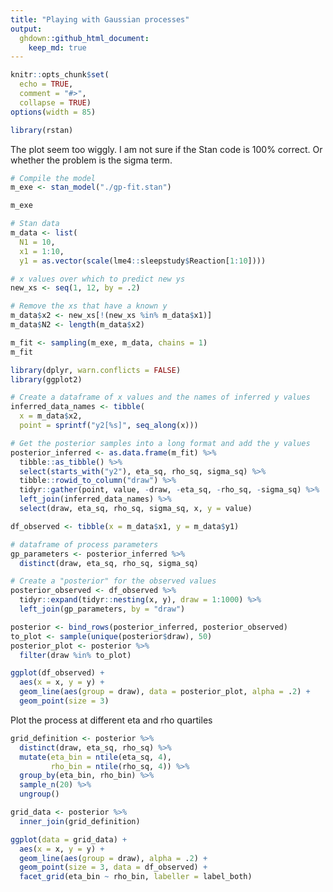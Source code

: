 ```yaml
---
title: "Playing with Gaussian processes"
output: 
  ghdown::github_html_document: 
    keep_md: true
---
```


```r
knitr::opts_chunk$set(
  echo = TRUE, 
  comment = "#>",
  collapse = TRUE)
options(width = 85)
```

```r
library(rstan)
```

The plot seem too wiggly. I am not sure if the Stan code is 100% correct. Or
whether the problem is the sigma term.

```r
# Compile the model
m_exe <- stan_model("./gp-fit.stan")
```

```r
m_exe
```


```r
# Stan data
m_data <- list(
  N1 = 10, 
  x1 = 1:10, 
  y1 = as.vector(scale(lme4::sleepstudy$Reaction[1:10])))

# x values over which to predict new ys
new_xs <- seq(1, 12, by = .2)

# Remove the xs that have a known y
m_data$x2 <- new_xs[!(new_xs %in% m_data$x1)]
m_data$N2 <- length(m_data$x2)
```

```r
m_fit <- sampling(m_exe, m_data, chains = 1)
m_fit
```


```r
library(dplyr, warn.conflicts = FALSE)
library(ggplot2)

# Create a dataframe of x values and the names of inferred y values
inferred_data_names <- tibble(
  x = m_data$x2, 
  point = sprintf("y2[%s]", seq_along(x)))

# Get the posterior samples into a long format and add the y values
posterior_inferred <- as.data.frame(m_fit) %>% 
  tibble::as_tibble() %>% 
  select(starts_with("y2"), eta_sq, rho_sq, sigma_sq) %>% 
  tibble::rowid_to_column("draw") %>% 
  tidyr::gather(point, value, -draw, -eta_sq, -rho_sq, -sigma_sq) %>% 
  left_join(inferred_data_names) %>% 
  select(draw, eta_sq, rho_sq, sigma_sq, x, y = value)

df_observed <- tibble(x = m_data$x1, y = m_data$y1)

# dataframe of process parameters
gp_parameters <- posterior_inferred %>% 
  distinct(draw, eta_sq, rho_sq, sigma_sq)

# Create a "posterior" for the observed values
posterior_observed <- df_observed %>% 
  tidyr::expand(tidyr::nesting(x, y), draw = 1:1000) %>% 
  left_join(gp_parameters, by = "draw")

posterior <- bind_rows(posterior_inferred, posterior_observed)
to_plot <- sample(unique(posterior$draw), 50)
posterior_plot <- posterior %>% 
  filter(draw %in% to_plot)

ggplot(df_observed) + 
  aes(x = x, y = y) + 
  geom_line(aes(group = draw), data = posterior_plot, alpha = .2) + 
  geom_point(size = 3) 
```

Plot the process at different eta and rho quartiles

```r
grid_definition <- posterior %>% 
  distinct(draw, eta_sq, rho_sq) %>% 
  mutate(eta_bin = ntile(eta_sq, 4),
         rho_bin = ntile(rho_sq, 4)) %>% 
  group_by(eta_bin, rho_bin) %>% 
  sample_n(20) %>% 
  ungroup()

grid_data <- posterior %>% 
  inner_join(grid_definition)

ggplot(data = grid_data) + 
  aes(x = x, y = y) + 
  geom_line(aes(group = draw), alpha = .2) + 
  geom_point(size = 3, data = df_observed) + 
  facet_grid(eta_bin ~ rho_bin, labeller = label_both)
```

